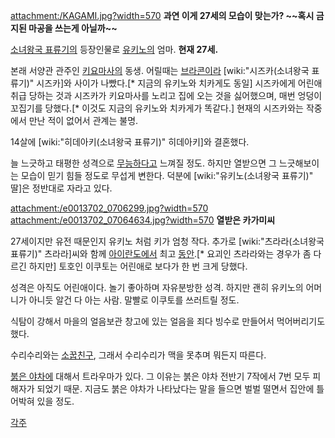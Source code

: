 attachment:/KAGAMI.jpg?width=570
'''과연 이게 27세의 모습이 맞는가? ~~혹시 금지된 마공을 쓰는게 아닐까~~'''

[[소녀왕국 표류기]]의 등장인물로 [[유키노]]의 엄마. '''현재 27세.'''

본래 서양관 관주인 [[키요마사]]의 동생. 어릴때는 [[브라콘]]이라 [wiki:"시즈카(소녀왕국 표류기)" 시즈카]와 사이가 나빴다.[* 지금의 유키노와 치카게도 동일] 시즈카에게 어린애 취급 당하는 것과 시즈카가 키요마사를 노리고 집에 오는 것을 싫어했으며, 매번 엉덩이 꼬집기를 당했다.[* 이것도 지금의 유키노와 치카게가 똑같다.] 현재의 시즈카와는 작중에서 만난 적이 없어서 관계는 불명.

14살에 [wiki:"히데아키(소녀왕국 표류기)" 히데아키]와 결혼했다.

늘 느긋하고 태평한 성격으로 [[무능]]하다고 느껴질 정도. 하지만 열받으면 그 느긋해보이는 모습이 믿기 힘들 정도로 무섭게 변한다. 덕분에 [wiki:"유키노(소녀왕국 표류기)" 딸]은 정반대로 자라고 있다.

attachment:/e0013702_0706299.jpg?width=570
attachment:/e0013702_07064634.jpg?width=570
'''열받은 카가미씨'''

27세이지만 유전 때문인지 유키노 처럼 키가 엄청 작다. 추가로 [wiki:"츠라라(소녀왕국 표류기)" 츠라라]씨와 함께 [[아이란도]]에서 최고 [[동안]].[* 요괴인 츠라라와는 경우가 좀 다르긴 하지만] 토호인 이쿠토는 어린애로 보다가 한 번 크게 당했다.

성격은 아직도 어린애이다. 놀기 좋아하며 자유분방한 성격. 하지만 괜히 유키노의 어머니가 아니듯 알건 다 아는 사람. 말빨로 이쿠토를 쓰러트릴 정도.

식탐이 강해서 마을의 얼음보관 창고에 있는 얼음을 죄다 빙수로 만들어서 먹어버리기도 했다.

수리수리와는 [[소꿉친구]], 그래서 수리수리가 맥을 못추며 뭐든지 따른다.

[[붉은 야차]]에 대해서 트라우마가 있다. 그 이유는 붉은 야차 전반기 7작에서 7번 모두 피해자가 되었기 때문. 지금도 붉은 야차가 나타났다는 말을 들으면 벌벌 떨면서 집안에 틀어박혀 있을 정도.

[[각주]]
